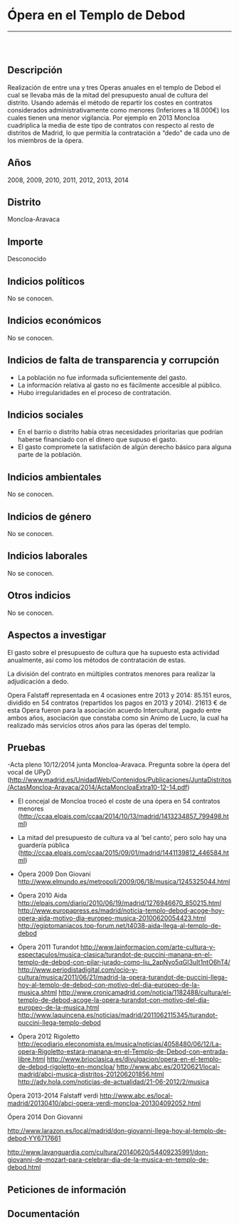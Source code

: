 Ópera en el Templo de Debod
===========================

------------------------------------------------------------------------

![]()

<br/>

Descripción
-----------

Realización de entre una y tres Operas anuales en el templo de Debod el
cual se llevaba más de la mitad del presupuesto anual de cultura del
distrito. Usando además el método de repartir los costes en contratos
considerados administrativamente como menores (Inferiores a 18.000€) los
cuales tienen una menor vigilancia. Por ejemplo en 2013 Moncloa
cuadriplica la media de este tipo de contratos con respecto al resto de
distritos de Madrid, lo que permitía la contratación a “dedo” de cada
uno de los miembros de la ópera.

Años
----

2008, 2009, 2010, 2011, 2012, 2013, 2014

Distrito
--------

Moncloa-Aravaca

Importe
-------

Desconocido

Indicios políticos
------------------

No se conocen.

Indicios económicos
-------------------

No se conocen.

Indicios de falta de transparencia y corrupción
-----------------------------------------------

-   La población no fue informada suficientemente del gasto.
-   La información relativa al gasto no es fácilmente accesible
    al público.
-   Hubo irregularidades en el proceso de contratación.

Indicios sociales
-----------------

-   En el barrio o distrito había otras necesidades prioritarias que
    podrían haberse financiado con el dinero que supuso el gasto.
-   El gasto compromete la satisfación de algún derecho básico para
    alguna parte de la población.

Indicios ambientales
--------------------

No se conocen.

Indicios de género
------------------

No se conocen.

Indicios laborales
------------------

No se conocen.

Otros indicios
--------------

No se conocen.

Aspectos a investigar
---------------------

El gasto sobre el presupuesto de cultura que ha supuesto esta actividad
anualmente, así como los métodos de contratación de estas.

La división del contrato en múltiples contratos menores para realizar la
adjudicación a dedo.

Opera Falstaff representada en 4 ocasiones entre 2013 y 2014: 85.151
euros, dividido en 54 contratos (repartidos los pagos en 2013 y 2014).
21613 € de esta Opera fueron para la asociación acuerdo Intercultural,
pagado entre ambos años, asociación que constaba como sin Animo de
Lucro, la cual ha realizado más servicios otros años para las óperas del
templo.

Pruebas
-------

-Acta pleno 10/12/2014 junta Moncloa-Aravaca. Pregunta sobre la ópera
del vocal de UPyD
(<http://www.madrid.es/UnidadWeb/Contenidos/Publicaciones/JuntaDistritos/ActasMoncloa-Aravaca/2014/ActaMoncloaExtra10-12-14.pdf>)

-   El concejal de Moncloa troceó el coste de una ópera en 54 contratos
    menores
    (<http://ccaa.elpais.com/ccaa/2014/10/13/madrid/1413234857_799498.html>)

-   La mitad del presupuesto de cultura va al ‘bel canto’, pero solo hay
    una guardería pública
    (<http://ccaa.elpais.com/ccaa/2015/09/01/madrid/1441139812_446584.html>)

-   Ópera 2009 Don Giovani
    <http://www.elmundo.es/metropoli/2009/06/18/musica/1245325044.html>

-   Ópera 2010 Aida
    <http://elpais.com/diario/2010/06/19/madrid/1276946670_850215.html>
    <http://www.europapress.es/madrid/noticia-templo-debod-acoge-hoy-opera-aida-motivo-dia-europeo-musica-20100620054423.html>
    <http://egiptomaniacos.top-forum.net/t4038-aida-llega-al-templo-de-debod>

-   Ópera 2011 Turandot
    <http://www.lainformacion.com/arte-cultura-y-espectaculos/musica-clasica/turandot-de-puccini-manana-en-el-templo-de-debod-con-pilar-jurado-como-liu_2apNyo5qGI3uIt1ntO6hT4/>
    <http://www.periodistadigital.com/ocio-y-cultura/musica/2011/06/21/madrid-la-opera-turandot-de-puccini-llega-hoy-al-templo-de-debod-con-motivo-del-dia-europeo-de-la-musica.shtml>
    <http://www.cronicamadrid.com/noticia/1182488/cultura/el-templo-de-debod-acoge-la-opera-turandot-con-motivo-del-dia-europeo-de-la-musica.html>
    <http://www.laquincena.es/noticias/madrid/2011062115345/turandot-puccini-llega-templo-debod>

-   Ópera 2012 Rigoletto
    <http://ecodiario.eleconomista.es/musica/noticias/4058480/06/12/La-opera-Rigoletto-estara-manana-en-el-Templo-de-Debod-con-entrada-libre.html>
    <http://www.brioclasica.es/divulgacion/opera-en-el-templo-de-debod-rigoletto-en-moncloa/>
    <http://www.abc.es/20120621/local-madrid/abci-musica-distritos-201206201856.html>
    <http://adv.hola.com/noticias-de-actualidad/21-06-2012/2/musica>

Ópera 2013-2014 Falstaff verdi
<http://www.abc.es/local-madrid/20130410/abci-opera-verdi-moncloa-201304092052.html>

Ópera 2014 Don Giovanni

<http://www.larazon.es/local/madrid/don-giovanni-llega-hoy-al-templo-de-debod-YY6717661>

<http://www.lavanguardia.com/cultura/20140620/54409235991/don-giovanni-de-mozart-para-celebrar-dia-de-la-musica-en-templo-de-debod.html>

Peticiones de información
-------------------------

Documentación
-------------
